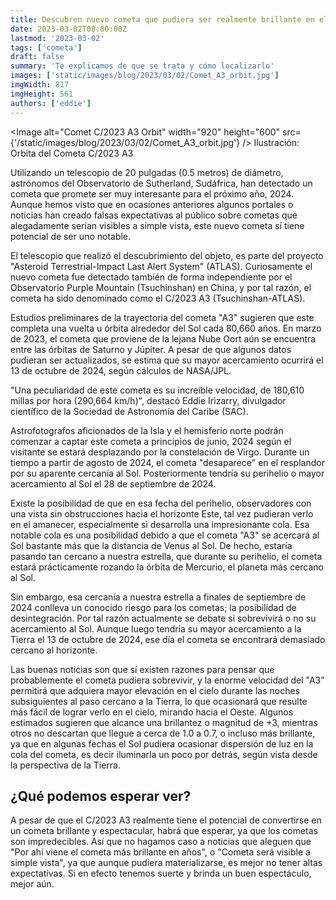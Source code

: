 ```yaml
---
title: Descubren nuevo cometa que pudiera ser realmente brillante en el 2024
date: 2023-03-02T08:00:00Z
lastmod: '2023-03-02'
tags: ['cometa']
draft: false
summary: 'Te explicamos de que se trata y cómo localizarlo'
images: ['static/images/blog/2023/03/02/Comet_A3_orbit.jpg']
imgWidth: 817
imgHeight: 561
authors: ['eddie']
---
```


<Image
  alt="Comet C/2023 A3 Orbit"
  width="920"
  height="600"
  src={'/static/images/blog/2023/03/02/Comet_A3_orbit.jpg'}
/>
<ImageCaption>Ilustración: Orbita del Cometa C/2023 A3</ImageCaption>

Utilizando un telescopio de 20 pulgadas (0.5 metros) de diámetro, astrónomos del Observatorio de Sutherland, Sudáfrica, han detectado un cometa que promete ser muy interesante para el próximo año, 2024. Aunque hemos visto que en ocasiones anteriores algunos portales o noticias han creado falsas expectativas al público sobre cometas que alegadamente serían visibles a simple vista, este nuevo cometa sí tiene potencial de ser uno notable.

El telescopio que realizó el descubrimiento del objeto, es parte del proyecto "Asteroid Terrestrial-Impact Last Alert System" (ATLAS). Curiosamente el nuevo cometa fue detectado también de forma independiente por el Observatorio Purple Mountain (Tsuchinshan) en China, y por tal razón, el cometa ha sido denominado como el C/2023 A3 (Tsuchinshan-ATLAS).

Estudios preliminares de la trayectoria del cometa "A3" sugieren que este completa una vuelta u órbita alrededor del Sol cada 80,660 años. En marzo de 2023, el cometa que proviene de la lejana Nube Oort aún se encuentra entre las órbitas de Saturno y Júpiter. A pesar de que algunos datos pudieran ser actualizados, se estima que su mayor acercamiento ocurrirá el 13 de octubre de 2024, según cálculos de NASA/JPL.

"Una peculiaridad de este cometa es su increíble velocidad, de 180,610 millas por hora (290,664 km/h)", destacó Eddie Irizarry, divulgador científico de la Sociedad de Astronomía del Caribe (SAC).

Astrofotografos aficionados de la Isla y el hemisferio norte podrán comenzar a captar este cometa a principios de junio, 2024 según el visitante se estará desplazando por la constelación de Virgo. Durante un tiempo a partir de agosto de 2024, el cometa "desaparece" en el resplandor por su aparente cercanía al Sol. Posteriormente tendría su perihelio o mayor acercamiento al Sol el 28 de septiembre de 2024.

Existe la posibilidad de que en esa fecha del perihelio, observadores con una vista sin obstrucciones hacia el horizonte Este, tal vez pudieran verlo en el amanecer, especialmente si desarrolla una impresionante cola. Esa notable cola es una posibilidad debido a que el cometa "A3" se acercará al Sol bastante más que la distancia de Venus al Sol. De hecho, estaría pasando tan cercano a nuestra estrella, que durante su perihelio, el cometa estará prácticamente rozando la órbita de Mercurio, el planeta más cercano al Sol.

Sin embargo, esa cercanía a nuestra estrella a finales de septiembre de 2024 conlleva un conocido riesgo para los cometas; la posibilidad de desintegración. Por tal razón actualmente se debate si sobrevivirá o no su acercamiento al Sol. Aunque luego tendría su mayor acercamiento a la Tierra el 13 de octubre de 2024, ese día el cometa se encontrará demasiado cercano al horizonte.

Las buenas noticias son que sí existen razones para pensar que probablemente el cometa pudiera sobrevivir, y la enorme velocidad del "A3" permitirá que adquiera mayor elevación en el cielo durante las noches subsiguientes al paso cercano a la Tierra, lo que ocasionará que resulte más fácil de lograr verlo en el cielo, mirando hacia el Oeste. Algunos estimados sugieren que alcance una brillantez o magnitud de +3, mientras otros no descartan que llegue a cerca de 1.0 a 0.7, o incluso más brillante, ya que en algunas fechas el Sol pudiera ocasionar dispersión de luz en la cola del cometa, es decir iluminarla un poco por detrás, según vista desde la perspectiva de la Tierra.

## ¿Qué podemos esperar ver?

A pesar de que el C/2023 A3 realmente tiene el potencial de convertirse en un cometa brillante y espectacular, habrá que esperar, ya que los cometas son impredecibles. Así que no hagamos caso a noticias que aleguen que "Por ahí viene el cometa más brillante en años", o "Cometa será visible a simple vista", ya que aunque pudiera materializarse, es mejor no tener altas expectativas. Si en efecto tenemos suerte y brinda un buen espectáculo, mejor aún.
